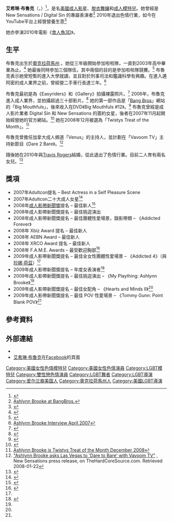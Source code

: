 {{Adult bio
| name            = 艾希琳·布魯克
| gender          = female
| image           = [[File:Ashlynn_Brooke_2010.jpg|220px]]
| caption         = 2010年1月9日出席[[成人影帶新聞成人娛樂博覽會|AVN成人娛樂博覽會]]
| birth           = {{birth date and age|1985|8|14}}
| location        = {{US}}[[奧克拉荷馬州|奧克拉荷馬州]]{{link-en|喬克托|Choctaw, Oklahoma}}
| birthname       = 
| spouse          = [[Travis_Rogers|Travis Rogers]]
| children        = 2
| death           = 
| height          = {{height|ft=5|in=2}}
| weight          = {{convert|106|lb|kg|abbr=on}}
| measurements    = 34C-23-33（C罩杯）
| measureispenis  = no 
| shoe size       = 
| eye color       = 棕色
| hair color      = 金色
| skin color      = 
| blood           = 
| ethnicity       = [[美國人|美國人]]
| alias           = Gabby 
| orientation     = [[異性戀|異性戀]]
| number of films = 113 （包括合集）加上導演6部作品（根據[[IAFD|IAFD]]）
| homepage        = http://www.ashlynnbrooke.com
| iafd            = AshlynnBrooke
| egafd           = 
| bgafd           = 
| imdb            = 2516967
| afdb            = 44362
| eurobabeindex   = 
| spelling        = 
}}
'''艾希琳·布魯克'''（'''{{lang-en|Ashlynn Brooke}}'''，{{bd|1985年|8月14日|||}}）<ref name=AshOklaMove>{{cite web|url= http://adultfyi.com/read.php?ID=29516|title= Ashlynn Brooke Explains Oklahoma Move|accessdate= 2008-08-09|author= Gene Ross|date= 2008-08-09|publisher= AdultFYI.com|deadurl= yes|archiveurl= https://www.webcitation.org/669eNL7ex?url=http://adultfyi.com/read.php?ID=29516|archivedate= 2012-03-14}}</ref>，是名[[美國|美國]][[色情演員|成人影星]]、[[脫衣舞孃|脫衣舞孃]]和[[成人模特兒|成人模特兒]]。她曾經是 New Sensations / Digital Sin 的專屬表演者<ref>[http://members.bangbrosnetwork.com/thewheeler/cast/6765.html Ashlynn Brooke at BangBros.]</ref> 2010年退出色情行業，如今在YouTube平台上經營營養生意<ref>{{Cite web|title=The JollyRogers|url=https://m.youtube.com/user/TheNewAshley|accessdate=2019-10-02|work=YouTube|language=zh-CN}}</ref>

她亦參演2010年電影《[[食人魚3D|食人魚3D]]》。

==生平==
布魯克出生於[[奧克拉荷馬州|奧克拉荷馬州]] {{link-en|喬克托|Choctaw, Oklahoma}}。她從三年級開始參加啦啦隊，一直到2003年高中畢業為止。<ref>{{cite web|url= http://www.tracker-data.com/data/img/3838/q09d0506cqeo/biggrin.gif|title= Ashlynn Brooke|accessdate= 2008-08-17|author= Cindi Loftus|publisher= XCitement magazine|date= November 2007}}{{Dead link|date=2018年7月 |bot=InternetArchiveBot |fix-attempted=yes }}</ref> 她最後同時參加三個隊伍，其中兩個的目的是參加啦啦隊競賽。<ref>{{cite web|url= http://www.xcitement.com/interview/?page_id=35|title= Ashlynn Brooke|accessdate= 2008-08-17|author= Cindi Loftus|publisher= XCitement magazine|date= November 2007|deadurl= yes|archiveurl= https://web.archive.org/web/20100813220905/http://www.xcitement.com/interview/?page_id=35|archivedate= 2010-08-13}}</ref> 布魯克表示她曾短暫的進入大學就讀，並且對於刑事司法和鑑識科學有興趣。在進入邁阿密的成人業界之前，曾經營二手車行長達三年。<ref>[http://uk.youtube.com/watch?v=QdvNTRTM2qw Ashlynn Brooke Interview April 2007]</ref>

布魯克最初是為《Easyriders》和《Gallery》拍攝裸露照片。<ref name="XRentDVD.com">{{cite web|url=http://www.xrentdvd.com/Porn_Star_Interviews/Ashlynn_Brooke.html|title="Inside Ashlynn Brooke"|date=2008-04-09|accessdate=2008-01-02|author= Big D|publisher=XRentDVD.com}}</ref> 2006年，布魯克進入成人業界，並拍攝超過三十部影片。<ref>{{Cite web |url=http://www.iafd.com/person.rme/perfid=AshlynnBrooke/gender=f |title=ashlynn brooke - porn star - dvd and videos and more - filmography - iafd.com - internet adult film database<!-- Bot generated title --> |accessdate=2009-07-03 |archive-date=2012-03-14 |archive-url=https://www.webcitation.org/669eODCyz?url=http://www.iafd.com/person.rme/perfid=AshlynnBrooke/gender=f |dead-url=no }}</ref> 她的第一部作品是「[[Bang_Bros|Bang Bros]]」網站的「Big Mouthfuls」，後來收入在DVD《Big Mouthfuls #12》。<ref name="BangBros.com">{{cite web|url=http://bangbros.com/t1/pps=bbonet/models/Ashlynn-Brooke1.html|title="Ashlynn Brooke profile"|accessdate=2007-12-31|author= BangBros.com|publisher=BangBros.com}}</ref> 布魯克曾經是成人影片業者 Digital Sin 和 New Sensations 的簽約女星，後者在2007年11月起開始經營她的官方網站。<ref>{{cite web|url= http://www.tracker-data.com/data/img/3872/i09l0511swix/onelove.gif|title= Ashlynn Brooke|accessdate= 2008-08-17|author= Cindi Loftus|publisher= XCitement magazine|date= November 2007}}{{Dead link|date=2018年7月 |bot=InternetArchiveBot |fix-attempted=yes }}</ref> 她在2008年12月被選為「Twistys Treat of the Month」。<ref>[http://www.babereporter.com/ashlynn-brooke-twistys-treat-of-the-month-december-2008.html Ashlynn Brooke is Twistys Treat of the Month December 2008]</ref>

布魯克曾擔任加拿大成人頻道「Venus」的主持人，並計劃在「Vavoom TV」主持新節目《Dare 2 Bare》。<ref name=NewSensations>[http://www.thehardcoresource.com/news_stories/detail/1547 "Ashlynn Brooke asks Las Vegas to 'Dare to Bare' with Vavoom TV"] {{Wayback|url=http://www.thehardcoresource.com/news_stories/detail/1547 |date=20090421092532 }}, New Sensations press release, on TheHardCoreSource.com. Retrieved 2008-01-22</ref>

隨後她在2010年與[[Travis_Rogers|Travis Rogers]]結婚，從此退出了色情行業。目前二人育有兩名女兒。<ref>{{Cite web|title=Help me after retiring from the adult industry.|url=https://fundrazr.com/4byg6|accessdate=2019-10-02|work=FundRazr|language=en}}</ref>

==獎項==
*2007年Adultcon提名 – Best Actress in a Self Pleasure Scene
*2007年Adultcon二十大成人女星<ref>{{cite web | title = Adultcon Names Top 20 Adult Actresses Honor Roll | url = http://www.xbiz.com/news/news_piece.php?id=88264 | publisher = XBiz | date = 2007-12-27 | accessdate = 2008-01-01 | archive-date = 2015-03-08 | archive-url = https://web.archive.org/web/20150308154212/http://www.xbiz.com/news/news_piece.php?id=88264 | dead-url = no }}</ref>
*2008年[[成人影帶新聞獎|成人影帶新聞獎]]提名 – 最佳新人<ref name="AVN Awards">{{cite web|url=http://www.avnawards.com/index.php?content=nominees|title="2008 AVN Award Nominees"|accessdate=2007-12-31|author=AVNAwards.com|publisher=AVNAwards.com|archive-date=2012-03-22|archive-url=https://www.webcitation.org/66Mfq5dTC?url=http://avnawards.avn.com/|dead-url=no}}</ref>
*2008年成人影帶新聞獎提名 – 最佳挑逗演出
*2008年成人影帶新聞獎提名 – 最佳團體性愛場景，錄影帶類 – 《Addicted Forever》
*2008年 Xbiz Award 提名 – 最佳新人
*2008年 AEBN Award – 最佳新人
*2008年 XRCO Award 提名 – 最佳新人
*2008年 F.A.M.E. Awards – 最受歡迎胸部<ref>{{cite web|url= http://avn.com/performer/articles/30630.html|title= 2008 F.A.M.E. Winners Announced at Erotica LA|accessdate= 2008-06-08|author= David Sullivan|date= 2008-06-07|publisher= [[成人影帶新聞|成人影帶新聞]]|archive-date= 2012-02-20|archive-url= https://www.webcitation.org/65aByXHXk?url=http://business.avn.com/articles/2008-F-A-M-E-Winners-Announced-at-Erotica-LA-53148.html|dead-url= no}}</ref>
*2009年成人影帶新聞獎提名 – 最佳全女性團體性愛場景 – 《Addicted 4》（與[[珍娜·荷茲|珍娜·荷茲]]）<ref name=avn09/>
*2009年成人影帶新聞獎提名 – 年度女表演者<ref name=avn09>{{cite web | title = Nominations 2009 AVN Adult Movie Awards | publisher = AVNAwards.com | format = PDF | url = http://avnawards.com/pdf/2009_AVN_NOMINATIONS_11_25_08.pdf | date = 2008-11-25 | accessdate = 2008-11-26 | archive-date = 2008-12-03 | archive-url = https://web.archive.org/web/20081203003734/http://www.avnawards.com/pdf/2009_AVN_NOMINATIONS_11_25_08.pdf | dead-url = no }}</ref>
*2009年成人影帶新聞獎提名 – 最佳挑逗演出 – 《My Plaything: Ashlynn Brooke》<ref name=avn09/>
*2009年成人影帶新聞獎提名 – 最佳女配角 – 《Hearts and Minds II》<ref name=avn09/>
*2009年成人影帶新聞獎提名 – 最佳 POV 性愛場景 – 《Tommy Gunn: Point Blank POV》<ref name=avn09/>

==參考資料==
{{reflist}}

==外部連結==
{{commons category|Ashlynn Brooke}}
{{portal|色情}}
* {{myspace|ashlynn_brooke}}
* [https://www.facebook.com/pages/Ashlynn-Brooke/198538706826288 艾希琳·布魯克]{{dead link|date=2018年4月 |bot=InternetArchiveBot |fix-attempted=yes }}在[[Facebook|Facebook]]的頁面

{{DEFAULTSORT:Brooke, Ashlynn}}
[[Category:美國女性色情模特兒|Category:美國女性色情模特兒]]
[[Category:美國女性色情演員|Category:美國女性色情演員]]
[[Category:LGBT模特兒|Category:LGBT模特兒]]
[[Category:雙性戀色情演員|Category:雙性戀色情演員]]
[[Category:LGBT舞者|Category:LGBT舞者]]
[[Category:LGBT導演|Category:LGBT導演]]
[[Category:爱尔兰裔美国人|Category:爱尔兰裔美国人]]
[[Category:奧克拉荷馬州人|Category:奧克拉荷馬州人]]
[[Category:美國LGBT導演|Category:美國LGBT導演]]